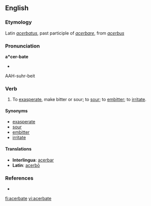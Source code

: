 ==English==

===Etymology===
Latin ''[[acerbatus]]'', past participle of ''[[acerbare]]'', from ''[[acerbus]]''

===Pronunciation===
'''a*cer-bate'''
* {{IPA|/ˈæsəˌbeɪt/}}
AAH-suhr-beit

===Verb===
{{en-verb|acerbat|es}}

# To [[exasperate]], make bitter or sour; to [[sour]]; to [[embitter]]; to [[irritate]].

====Synonyms====
* [[exasperate]]
* [[sour]]
* [[embitter]]
* [[irritate]]

====Translations====
* '''Interlingua''': [[acerbar]]
* '''Latin''': [[acerbo|acerbō]]

===References===
* {{R:Webster 1913}}

[[fi:acerbate]]
[[vi:acerbate]]